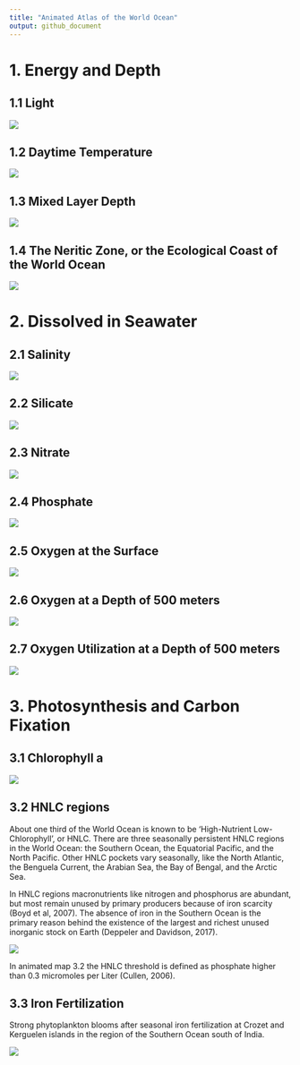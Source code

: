 ```yaml
---
title: "Animated Atlas of the World Ocean"
output: github_document
---
```


# 1. Energy and Depth

## 1.1 Light



![](https://raw.githubusercontent.com/dirediredock/Ocean_Maps/master/LightGIF.gif)

## 1.2 Daytime Temperature



![](https://raw.githubusercontent.com/dirediredock/Ocean_Maps/master/DayTemperatureGIF.gif)

## 1.3 Mixed Layer Depth



![](https://raw.githubusercontent.com/dirediredock/Ocean_Maps/master/MixedLayerDepthGIF.gif)

## 1.4 The Neritic Zone, or the Ecological Coast of the World Ocean



![](https://raw.githubusercontent.com/dirediredock/Ocean_Maps/master/NeriticZone.png)

# 2. Dissolved in Seawater

## 2.1 Salinity



![](https://raw.githubusercontent.com/dirediredock/Ocean_Maps/master/SalinityGIF.gif)

## 2.2 Silicate



![](https://raw.githubusercontent.com/dirediredock/Ocean_Maps/master/SilicateGIF.gif)

## 2.3 Nitrate



![](https://raw.githubusercontent.com/dirediredock/Ocean_Maps/master/NitrateGIF.gif)

## 2.4 Phosphate



![](https://raw.githubusercontent.com/dirediredock/Ocean_Maps/master/PhosphateGIF.gif)

## 2.5 Oxygen at the Surface



![](https://raw.githubusercontent.com/dirediredock/Ocean_Maps/master/SurfaceOxygenGIF.gif)

## 2.6 Oxygen at a Depth of 500 meters



![](https://raw.githubusercontent.com/dirediredock/Ocean_Maps/master/500deepOxygenGIF.gif)

## 2.7 Oxygen Utilization at a Depth of 500 meters



![](https://raw.githubusercontent.com/dirediredock/Ocean_Maps/master/500depthRespirationGIF.gif)

# 3. Photosynthesis and Carbon Fixation

## 3.1 Chlorophyll a



![](https://raw.githubusercontent.com/dirediredock/Ocean_Maps/master/ChlorophyllGIF.gif)

## 3.2 HNLC regions

About one third of the World Ocean is known to be 'High-Nutrient Low-Chlorophyll', or HNLC. There are three seasonally persistent HNLC regions in the World Ocean: the Southern Ocean, the Equatorial Pacific, and the North Pacific. Other HNLC pockets vary seasonally, like the North Atlantic, the Benguela Current, the Arabian Sea, the Bay of Bengal, and the Arctic Sea.

In HNLC regions macronutrients like nitrogen and phosphorus are abundant, but most remain unused by primary producers because of iron scarcity (Boyd et al, 2007). The absence of iron in the Southern Ocean is the primary reason behind the existence of the largest and richest unused inorganic stock on Earth (Deppeler and Davidson, 2017).

![](https://raw.githubusercontent.com/dirediredock/Ocean_Maps/master/HNLC.gif)

In animated map 3.2 the HNLC threshold is defined as phosphate higher than 0.3 micromoles per Liter (Cullen, 2006). 

## 3.3 Iron Fertilization

Strong phytoplankton blooms after seasonal iron fertilization at Crozet and Kerguelen islands in the region of the Southern Ocean south of India.

![](https://raw.githubusercontent.com/dirediredock/Ocean_Maps/master/KerguelenGIF.gif)

